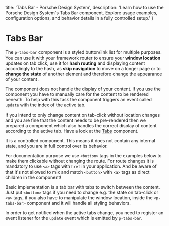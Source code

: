 
  title: 'Tabs Bar - Porsche Design System',
  description: 'Learn how to use the Porsche Design System\'s Tabs Bar component. Explore usage examples, configuration options, and behavior details in a fully controlled setup.'
}

# Tabs Bar <ComponentStatus tagName="p-tabs-bar"></ComponentStatus>

The `p-tabs-bar` component is a styled button/link list for multiple purposes. You can use it with your framework router
to ensure your **window location** updates on tab click, use it for **hash routing** and displaying content accordingly
to the hash, as **skip navigation** to move on a longer page or to **change the state** of another element and therefore
change the appearance of your content .

The component does not handle the display of your content. If you use the component you have to manually care for the
content to be rendered beneath. To help with this task the component triggers an event called `update` with the index of
the active tab.

If you intend to only change content on tab-click without location changes and you are fine that the content needs to be
pre-rendered then we prepared a component which also handles the correct display of content according to the active tab.
Have a look at the [Tabs](components/tabs) component.

It is a controlled component. This means it does not contain any internal state, and you are in full control over its
behavior.

<Notification heading="Important note" heading-tag="h2" state="warning">
  For documentation purpose we use <code>&lt;button&gt;</code> tags in the examples below to make them clickable without changing the route.
  For route changes it is mandatory to use <code>&lt;a&gt;</code> tags with <code>href</code> in your application. And be aware of that it's not allowed to mix and match <code>&lt;button&gt;</code> with <code>&lt;a&gt;</code> tags as direct children in the component!
</Notification>

Basic implementation is a tab bar with tabs to switch between the content. Just put `<button>` tags if you need to
change e.g. the state on tab-click or `<a>` tags, if you also have to manipulate the window location, inside the
`<p-tabs-bar>` component and it will handle all styling behaviors.

In order to get notified when the active tabs change, you need to register an event listener for the `update` event
which is emitted by `p-tabs-bar`.

<Configurator tagName="p-tabs-bar" story={tabsBarStory} />

